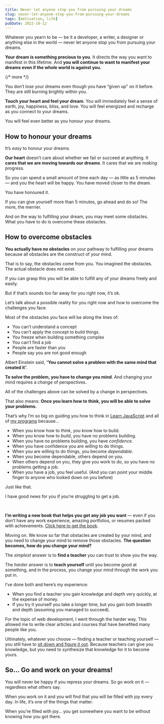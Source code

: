 ```yaml
---
title: Never let anyone stop you from pursuing your dreams
slug: never-let-anyone-stop-you-from-pursuing-your-dreams
tags: [motivation, life]
pubDate: 2022-10-12
---
```


Whatever you yearn to be — be it a developer, a writer, a designer or anything else in the world — never let anyone stop you from pursuing your dreams.

**Your dream is something precious to you**. It directs the way you want to manifest in this lifetime. And **you will continue to want to manifest your dreams even if the whole world is against you.**

{/* more */}

You don’t lose your dreams even though you have “given up” on it before. They are still burning brightly within you.

**Touch your heart and feel your dream**. You will immediately feel a sense of earth, joy, happiness, bliss, and love. You will feel energized and recharge as you connect to your dreams.

You will feel even better as you honour your dreams.

## How to honour your dreams

It’s _easy_ to honour your dreams.

**Our heart** doesn’t care about whether we fail or succeed at anything. It **cares that we are moving towards our dreams**. It cares that we are _making_ progress.

So you can spend a small amount of time each day — as little as 5 minutes — and you the heart will be happy. You have moved closer to the dream.

You have honoured it.

If you can give yourself more than 5 minutes, go ahead and do so! The more, the merrier.

And on the way to fulfilling your dream, you may meet some obstacles. What you have to do is overcome these obstacles.

## How to overcome obstacles

**You actually have _no_ obstacles** on your pathway to fulfilling your dreams because all obstacles are the construct of your mind.

That is to say, the obstacles come from you. You imagined the obstacles. The actual obstacle does not exist.

If you can grasp this you will be able to fulfill any of your dreams freely and easily.

But if that’s sounds too far away for you right now, it’s ok.

Let’s talk about a possible reality for you right now and how to overcome the challenges you face.

Most of the obstacles you face will be along the lines of:

- You can’t understand a concept
- You can’t apply the concept to build things.
- You freeze when building something complex
- You can’t find a job
- People are faster than you
- People say you are not good enough

Albert Einstein said, “**You cannot solve a problem with the same mind that created it**”.

**To solve the problem, you have to change you mind**. And changing your mind requires a _change_ of perspectives.

All of the challenges above can be solved by a change in perspectives.

That also means: **Once you learn how to think, you will be able to solve your problems.**

That’s why I’m so big on guiding you how to think in [Learn JavaScript](https://learnjavascript.today) and all of [my programs](/courses) because…

- When you know how to _think_, you know how to build.
- When you know how to _build_, you have no problems building.
- When you have no problems building, you have _confidence_.
- When you have confidence you are _willing_ to do things.
- When you are willing to do things, you become _dependable_.
- When you become dependable, others depend on you.
- When others depend on you, they give you work to do, so you have no problems getting a job.
- When you have a job, you feel useful. (And you can point your middle finger to anyone who looked down on you before)

Just like that.

<Callout>
I have good news for you if you’re struggling to get a job.

&nbsp;

**I’m writing a new book that helps you get any job you want** — even if you don’t have any work experience, amazing portfolios, or resumes packed with achievements. [Click here to get the book](https://zellwk-com.ck.page/f515d8655d).
</Callout>

Moving on. We know so far that obstacles are created by your mind, and you need to change your mind to remove those obstacles. **The question becomes, how do you change your mind?**

The _simplest_ answer is to **find a teacher** you can trust to show you the way.

The _harder_ answer is to **teach yourself** until you become good at something, and in the process, you change your mind through the work you put in.

I’ve done both and here’s my experience:

- When you find a teacher you gain knowledge and depth very quickly, at the expense of money.
- If you try it yourself you take a longer time, but you gain both breadth and depth (assuming you managed to succeed).

For the topic of web development, I went through the harder way. This allowed me to write clear articles and courses that have benefited many people like you.

Ultimately, whatever you choose — finding a teacher or teaching yourself — you still have to [sit down and figure it out](/blog/figure-it-out/). Because teachers can give you knowledge, but you need to synthesize that knowledge for it to become yours.

## So... Go and work on your dreams!

You will never be happy if you repress your dreams. So go work on it — regardless what others say.

When you work on it and you will find that you will be filled with joy every day. In life, it’s one of the things that matter.

When you're filled with joy... you get somewhere you want to be without knowing how you got there.
